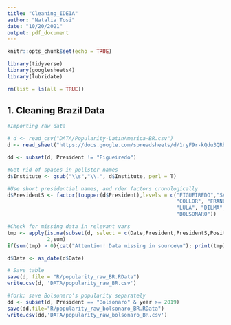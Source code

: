 ```yaml
---
title: "Cleaning_IDEIA"
author: "Natalia Tosi"
date: "10/20/2021"
output: pdf_document
---
```


```r
knitr::opts_chunk$set(echo = TRUE)

library(tidyverse)
library(googlesheets4)
library(lubridate)

rm(list = ls(all = TRUE))
```


## 1. Cleaning Brazil Data

```r
#Importing raw data

# d <- read_csv("DATA/Popularity-LatinAmerica-BR.csv")
d <- read_sheet("https://docs.google.com/spreadsheets/d/1ryF9r-kQdu3QRbRynJuI6xH0KofkHb6cZlWrngZiHzU/edit?usp=sharing")

dd <- subset(d, President != "Figueiredo")

#Get rid of spaces in pollster names 
d$Institute <- gsub("\\s","\\.", d$Institute, perl = T)

#Use short presidential names, and rder factors cronologically
d$PresidentS <- factor(toupper(d$President),levels = c("FIGUEIREDO","SARNEY",
                                                       "COLLOR", "FRANCO", "CARDOSO",
                                                       "LULA", "DILMA", "TEMER", 
                                                       "BOLSONARO"))

#Check for missing data in relevant vars
tmp <- apply(is.na(subset(d, select = c(Date,President,PresidentS,Positive,Institute))),
             2,sum)
if(sum(tmp) > 0){cat("Attention! Data missing in source\n"); print(tmp)}

d$Date <- as_date(d$Date)

# Save table
save(d, file = "R/popularity_raw_BR.RData")
write.csv(d, 'DATA/popularity_raw_BR.csv')

#fork: save Bolsonaro's popularity separately 
dd <- subset(d, President == "Bolsonaro" & year >= 2019)
save(dd,file="R/popularity_raw_bolsonaro_BR.RData") 
write.csv(dd,'DATA/popularity_raw_bolsonaro_BR.csv')

```